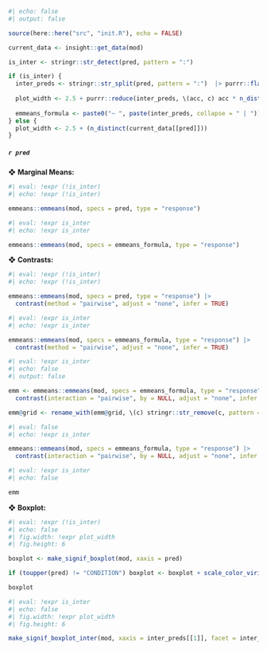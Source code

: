 ```r
#| echo: false
#| output: false

source(here::here("src", "init.R"), echo = FALSE)

current_data <- insight::get_data(mod)

is_inter <- stringr::str_detect(pred, pattern = ":")

if (is_inter) {
  inter_preds <- stringr::str_split(pred, pattern = ":")  |> purrr::flatten_chr()
  
  plot_width <- 2.5 + purrr::reduce(inter_preds, \(acc, c) acc * n_distinct(current_data[[c]]), .init = 1)
  
  emmeans_formula <- paste0("~ ", paste(inter_preds, collapse = " | ")) |> as.formula()
} else {
  plot_width <- 2.5 + (n_distinct(current_data[[pred]]))
}
```

##### `r pred`

❖ **Marginal Means:**

```r
#| eval: !expr (!is_inter)
#| echo: !expr (!is_inter)

emmeans::emmeans(mod, specs = pred, type = "response")
```

<!--[ For interactions ]--->

```r
#| eval: !expr is_inter
#| echo: !expr is_inter

emmeans::emmeans(mod, specs = emmeans_formula, type = "response")
```


❖ **Contrasts:**

```r
#| eval: !expr (!is_inter)
#| echo: !expr (!is_inter)

emmeans::emmeans(mod, specs = pred, type = "response") |> 
  contrast(method = "pairwise", adjust = "none", infer = TRUE)
```

<!--[ For interactions ]--->

```r
#| eval: !expr is_inter
#| echo: !expr is_inter

emmeans::emmeans(mod, specs = emmeans_formula, type = "response") |> 
  contrast(method = "pairwise", adjust = "none", infer = TRUE)
```

```r
#| eval: !expr is_inter
#| echo: false
#| output: false

emm <- emmeans::emmeans(mod, specs = emmeans_formula, type = "response") |>
  contrast(interaction = "pairwise", by = NULL, adjust = "none", infer = TRUE)

emm@grid <- rename_with(emm@grid, \(c) stringr::str_remove(c, pattern = "_pairwise"))
```

```r
#| eval: false
#| echo: !expr is_inter

emmeans::emmeans(mod, specs = emmeans_formula, type = "response") |>
  contrast(interaction = "pairwise", by = NULL, adjust = "none", infer = T)
```

```r
#| eval: !expr is_inter
#| echo: false

emm
```


❖ **Boxplot:**

```r
#| eval: !expr (!is_inter)
#| echo: false
#| fig.width: !expr plot_width
#| fig.height: 6

boxplot <- make_signif_boxplot(mod, xaxis = pred)

if (toupper(pred) != "CONDITION") boxplot <- boxplot + scale_color_viridis_d()

boxplot
```

<!--[ For interactions ]--->

```r
#| eval: !expr is_inter
#| echo: false
#| fig.width: !expr plot_width
#| fig.height: 6

make_signif_boxplot_inter(mod, xaxis = inter_preds[[1]], facet = inter_preds[[2]])
```

